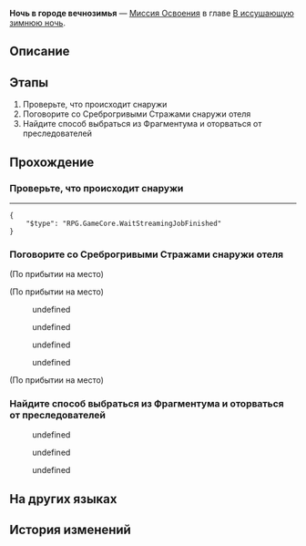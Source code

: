 {{Дополнить|Диалоги.}}
{{Миссия Инфобокс
|id              = 1010204
|Название        = 
|Изображение     = Миссия Освоения Ночь в городе вечнозимья.png
|Тип             = Миссия Освоения
|События         = 
|Глава           = В иссушающую зимнюю ночь
|Условия         = Завершена [[Миссия Освоения]] ''[[Ночь в городе вечнозимья]]''
|Персонажи       = Броня; Дань Хэн; Март 7; Первопроходец; Суровый воин Среброгривых Стражей
|СтартЛокация    = Административный район
|Мир             = Ярило-VI
|Локации         = Административный район
|Предыдущая      = 
|Следующая       = Можешь бежать, но тебе не спрятаться
|Награды         = Опыт Освоения*600; Журнал приключений*3; Конденсированный эфир*1; Кредиты*6 000
}}
'''Ночь в городе вечнозимья''' — [[Миссия Освоения]] в главе [[В иссушающую зимнюю ночь]].

==Описание==
{{Описание|<!--официальное описание из Перекрёстка судеб-->}}

==Этапы==
# Проверьте, что происходит снаружи
# Поговорите со Среброгривыми Стражами снаружи отеля
# Найдите способ выбраться из Фрагментума и оторваться от преследователей

==Прохождение==
{{Дополнить}}


===Проверьте, что происходит снаружи===
{{Описание миссии|локация=Административный район|В первую ночь первопроходческой экспедиции вы спите не так хорошо и спокойно, как на экспрессе.<br />Не потому, что успели так привязаться к Звёздному экспрессу, а потому, что в полусне всё время слышите, как кто-то марширует за окном.<br />Внезапно раздаётся настойчивый стук в дверь. Интуиция подсказывает вам - что-то не так... Нужно выглянуть за дверь и проверить, в чём дело.}}
{{Диалог Начало}}
----
<pre>{
	"$type": "RPG.GameCore.WaitStreamingJobFinished"
}</pre>
<!--Unknown TalkSentence: 101011044-->
<!--Unknown TalkSentence: 101011045-->
{{Диалог Конец}}

===Поговорите со Среброгривыми Стражами снаружи отеля===
{{Описание миссии|локация=Административный район|В первую ночь первопроходческой экспедиции вы спите не так хорошо и спокойно, как на экспрессе.<br />Не потому, что успели так привязаться к Звёздному экспрессу, а потому, что в полусне всё время слышите как кто-то марширует за окном.<br />Вы осознаёте, что этот звук исходит от благородного вида девушки и её войска.<br />Кажется, они настроены враждебно. Идите и спросите, что им от вас нужно.}}
{{Диалог Начало}}
;(По прибытии на место)

;(По прибытии на место)
<!--Unknown TalkSentence: 101010801-->
<!--Unknown TalkSentence: 101010802-->
<!--Unknown TalkSentence: 101010803-->
<!--Unknown TalkSentence: 101010804-->
<!--Unknown TalkSentence: 101010805-->
<!--Unknown TalkSentence: 101010806-->
<!--Unknown TalkSentence: 101010807-->
<!--Unknown TalkSentence: 101010808-->
<!--Unknown TalkSentence: 101010809-->
<!--Unknown TalkSentence: 101010810-->
<!--Unknown TalkSentence: 101010811-->
:{{Диалог|Стрелка}} undefined
:{{Диалог|Стрелка}} undefined
:{{Диалог|Стрелка}} undefined
:{{Диалог|Стрелка}} undefined

;(По прибытии на место)
<!--Unknown TalkSentence: 101011055-->
<!--Unknown TalkSentence: 101011056-->
:<!--1-second delay-->
{{Диалог Конец}}

===Найдите способ выбраться из Фрагментума и оторваться от преследователей===
{{Описание миссии|локация=Сточный проход|Чтобы не попасться страже, вы бросаетесь во Фрагментум. Как всё так быстро пошло по наклонной? Март 7 не имеет понятия, ведь она всего лишь милая юная девушка.<br />Несмотря на испытанный шок, вы быстро приходите к выводу, что ваша первостепенная задача - найти выход из Фрагментума. Остальное можно обсудить после.}}
{{Диалог Начало}}
<!--Unknown TalkSentence: 201110101-->
<!--Unknown TalkSentence: 201110102-->
:{{Диалог|Стрелка}} undefined
:<!--Unknown TalkSentence: 201110103-->
::{{tx}}
::{{tx}}
:{{Диалог|Стрелка}} undefined
:<!--Unknown TalkSentence: 201110105-->
::{{tx}}
::{{tx}}
:{{Диалог|Стрелка}} undefined
:<!--Unknown TalkSentence: 201110107-->
::{{tx}}
::{{tx}}
<!--Unknown TalkSentence: 201110103-->
:{{tx}}
:{{tx}}
{{Диалог Конец}}

==На других языках==
{{На других языках
|en   = Everwinter Night
|zhs  = 永冬城之夜
|zht  = 永冬城之夜
|ja   = 常冬の城の夜
|ko   = 영원한 겨울 성의 밤
|es   = Eterna noche invernal
|fr   = Nuit de l'Hiver éternel
|ru   = Ночь в городе вечнозимья
|th   = ค่ำคืนของเมืองแห่งความหนาวนิรันดร์
|vi   = Đêm Ở Thành Everwinter
|de   = Immerwinternacht
|id   = Malam Kota Salju Abadi
|pt   = Noite do Inverno Eterno
}}

==История изменений==
{{История изменений|2.7}}
